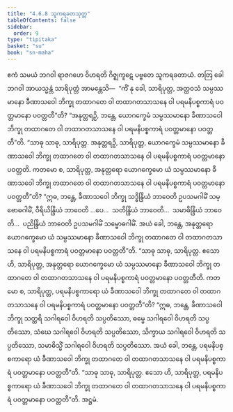 ```yaml
---
title: "4.6.8 သူကရခတသုတ္တ"
tableOfContents: false
sidebar:
  order: 9
type: "tipitaka"
basket: "su"
book: "sn-maha"
---
```



<DynamicBreadcrumb />

<Division number="528" book="sn-maha">

<Paragraph number="1218" book="sn-maha">
ဧကံ သမယံ ဘဂဝါ ရာဇဂဟေ ဝိဟရတိ ဂိဇ္ဈကူဋေ ပဗ္ဗတေ သူကရခတာယံ. တတြ ခေါ ဘဂဝါ အာယသ္မန္တံ သာရိပုတ္တံ အာမန္တေသိ—  “ကိံ နု ခေါ, သာရိပုတ္တ, အတ္ထဝသံ သမ္ပဿမာနော ခီဏာသဝေါ ဘိက္ခု တထာဂတေ ဝါ တထာဂတသာသနေ ဝါ ပရမနိပစ္စကာရံ ပဝတ္တမာနော ပဝတ္တတီ”တိ? “အနုတ္တရဉှိ, ဘန္တေ, ယောဂက္ခေမံ သမ္ပဿမာနော ခီဏာသဝေါ ဘိက္ခု တထာဂတေ ဝါ တထာဂတသာသနေ ဝါ ပရမနိပစ္စကာရံ ပဝတ္တမာနော ပဝတ္တတီ”တိ. “သာဓု သာဓု, သာရိပုတ္တ. အနုတ္တရဉှိ, သာရိပုတ္တ, ယောဂက္ခေမံ သမ္ပဿမာနော ခီဏာသဝေါ ဘိက္ခု တထာဂတေ ဝါ တထာဂတသာသနေ ဝါ ပရမနိပစ္စကာရံ ပဝတ္တမာနော ပဝတ္တတိ.
</Paragraph>

<Paragraph number="1219" book="sn-maha">
ကတမော စ, သာရိပုတ္တ, အနုတ္တရော ယောဂက္ခေမော ယံ သမ္ပဿမာနော ခီဏာသဝေါ ဘိက္ခု တထာဂတေ ဝါ တထာဂတသာသနေ ဝါ ပရမနိပစ္စကာရံ ပဝတ္တမာနော ပဝတ္တတီ”တိ? “ဣဓ, ဘန္တေ, ခီဏာသဝေါ ဘိက္ခု သဒ္ဓိန္ဒြိယံ ဘာဝေတိ ဥပသမဂါမိံ သမ္ဗောဓဂါမိံ, ဝီရိယိန္ဒြိယံ ဘာဝေတိ …ပေ…  သတိန္ဒြိယံ ဘာဝေတိ…  သမာဓိန္ဒြိယံ ဘာဝေတိ…  ပညိန္ဒြိယံ ဘာဝေတိ ဥပသမဂါမိံ သမ္ဗောဓဂါမိံ. အယံ ခေါ, ဘန္တေ, အနုတ္တရော ယောဂက္ခေမော ယံ သမ္ပဿမာနော ခီဏာသဝေါ ဘိက္ခု တထာဂတေ ဝါ တထာဂတသာသနေ ဝါ ပရမနိပစ္စကာရံ ပဝတ္တမာနော ပဝတ္တတီ”တိ. “သာဓု သာဓု, သာရိပုတ္တ. ဧသော ဟိ, သာရိပုတ္တ, အနုတ္တရော ယောဂက္ခေမော ယံ သမ္ပဿမာနော ခီဏာသဝေါ ဘိက္ခု တထာဂတေ ဝါ တထာဂတသာသနေ ဝါ ပရမနိပစ္စကာရံ ပဝတ္တမာနော ပဝတ္တတီတိ.
</Paragraph>

<Paragraph number="1220" book="sn-maha">
ကတမော စ, သာရိပုတ္တ, ပရမနိပစ္စကာရော ယံ ခီဏာသဝေါ ဘိက္ခု တထာဂတေ ဝါ တထာဂတသာသနေ ဝါ ပရမနိပစ္စကာရံ ပဝတ္တမာနော ပဝတ္တတီ”တိ? “ဣဓ, ဘန္တေ, ခီဏာသဝေါ ဘိက္ခု သတ္ထရိ သဂါရဝေါ ဝိဟရတိ သပ္ပတိဿော, ဓမ္မေ သဂါရဝေါ ဝိဟရတိ သပ္ပတိဿော, သံဃေ သဂါရဝေါ ဝိဟရတိ သပ္ပတိဿော, သိက္ခာယ သဂါရဝေါ ဝိဟရတိ သပ္ပတိဿော, သမာဓိသ္မိံ သဂါရဝေါ ဝိဟရတိ သပ္ပတိဿော. အယံ ခေါ, ဘန္တေ, ပရမနိပစ္စကာရော ယံ ခီဏာသဝေါ ဘိက္ခု တထာဂတေ ဝါ တထာဂတသာသနေ ဝါ ပရမနိပစ္စကာရံ ပဝတ္တမာနော ပဝတ္တတီ”တိ. “သာဓု သာဓု, သာရိပုတ္တ. ဧသော ဟိ, သာရိပုတ္တ, ပရမနိပစ္စကာရော ယံ ခီဏာသဝေါ ဘိက္ခု တထာဂတေ ဝါ တထာဂတသာသနေ ဝါ ပရမနိပစ္စကာရံ ပဝတ္တမာနော ပဝတ္တတီ”တိ.

</Paragraph>
</Division>

<Paragraph number="1221" type="center" book="sn-maha">
အဋ္ဌမံ.
</Paragraph>